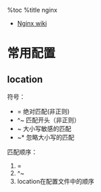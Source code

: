 %toc
%title nginx

* [[http://wiki.nginx.org/Main|Nginx wiki]]

= 常用配置 =
== location ==
符号：
* = 绝对匹配(非正则)
* ^~ 匹配开头（非正则）
* ~ 大小写敏感的匹配
* ~* 忽略大小写的匹配

匹配顺序：
# =
# ^~
# location在配置文件中的顺序
